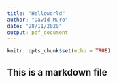 ---
title: "Helloworld"
author: "David Muro"
date: "28/11/2020"
output: pdf_document
---

```{r setup, include=FALSE}
knitr::opts_chunk$set(echo = TRUE)
```

## This is a markdown file
